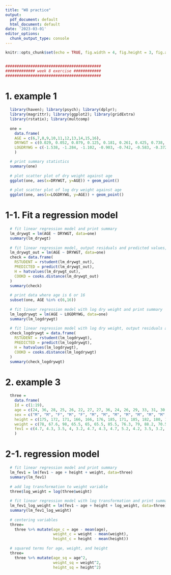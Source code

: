 ```yaml
---
title: "W8 practice"
output:
  pdf_document: default
  html_document: default
date: '2023-03-01'
editor_options: 
  chunk_output_type: console
---
```


```r
knitr::opts_chunk$set(echo = TRUE, fig.width = 4, fig.height = 3, fig.align = "center", warning = FALSE)


##########################################
############# week 8 exercise ############
##########################################

```


# 1. example 1

```r

  library(haven); library(psych); library(dplyr); 
  library(magrittr); library(ggplot2); library(gridExtra)
  library(rstatix); library(multcomp)
  
  one =
    data.frame(
    AGE = c(6,7,8,9,10,11,12,13,14,15,16),
    DRYWGT = c(0.029, 0.052, 0.079, 0.125, 0.181, 0.261, 0.425, 0.738, 1.13, 1.882, 2.812),
    LOGDRYWG = c(-1.538, -1.284, -1.102, -0.903, -0.742, -0.583, -0.372, -0.132, 0.053, 0.275, 0.449)
    )

  # print summary statistics
  summary(one)
    
  # plot scatter plot of dry weight against age
  ggplot(one, aes(x=DRYWGT, y=AGE)) + geom_point()
  
  # plot scatter plot of log dry weight against age
  ggplot(one, aes(x=LOGDRYWG, y=AGE)) + geom_point()

```

\newpage

# 1-1. Fit a regression model

```r

  # fit linear regression model and print summary
  lm_drywgt = lm(AGE ~ DRYWGT, data=one)
  summary(lm_drywgt)
  
  # fit linear regression model, output residuals and predicted values, and print summary
  lm_drywgt_out = lm(AGE ~ DRYWGT, data=one)
  check = data.frame(
    RSTUDENT = rstudent(lm_drywgt_out),
    PREDICTED = predict(lm_drywgt_out),
    H = hatvalues(lm_drywgt_out),
    COOKD = cooks.distance(lm_drywgt_out)
  )
  summary(check)
  
  # print data where age is 6 or 16
  subset(one, AGE %in% c(6,16))
  
  # fit linear regression model with log dry weight and print summary
  lm_logdrywgt = lm(AGE ~ LOGDRYWG, data=one)
  summary(lm_logdrywgt)
  
  # fit linear regression model with log dry weight, output residuals and predicted values, and print summary
  check_logdrywgt = data.frame(
    RSTUDENT = rstudent(lm_logdrywgt),
    PREDICTED = predict(lm_logdrywgt),
    H = hatvalues(lm_logdrywgt),
    COOKD = cooks.distance(lm_logdrywgt)
  )
  summary(check_logdrywgt)

```

\newpage

# 2. example 3

```r

  three =
    data.frame(
    Id = c(1:19),
    age = c(24, 36, 28, 25, 26, 22, 27, 27, 36, 24, 26, 29, 33, 31, 30, 22, 27, 46, 36),
    sex = c("M", "M", "F", "M", "F", "M", "M", "M", "M", "M", "M", "M", "F", "M", "M", "M", "M", "M", "M"),
    height = c(175, 172, 171, 166, 166, 176, 185, 171, 185, 182, 180, 163, 180, 180, 180, 168, 168, 178, 173),
    weight = c(78, 67.6, 98, 65.5, 65, 65.5, 85.5, 76.3, 79, 88.2, 70.5, 75, 68, 65, 70.4, 63, 91.2, 67, 62),
    fev1 = c(4.7, 4.3, 3.5, 4, 3.2, 4.7, 4.3, 4.7, 5.2, 4.2, 3.5, 3.2, 2.6, 2, 4, 3.9, 3, 4.5, 2.4)
    )

```

# 2-1. regression model

```r

  # fit linear regression model and print summary
  lm_fev1 = lm(fev1 ~ age + height + weight, data=three)
  summary(lm_fev1)
  
  # add log transformation to weight variable
  three$log_weight = log(three$weight)
  
  # fit linear regression model with log transformation and print summary
  lm_fev1_log_weight = lm(fev1 ~ age + height + log_weight, data=three)
  summary(lm_fev1_log_weight)
  
  # centering variables
  three= 
    three %>% mutate(age_c = age - mean(age),
                     weight_c = weight - mean(weight),
                     height_c = height - mean(height))
  
  # squared terms for age, weight, and height
  three= 
    three %>% mutate(age_sq = age^2,
                     weight_sq = weight^2,
                     height_sq = height^2)

```